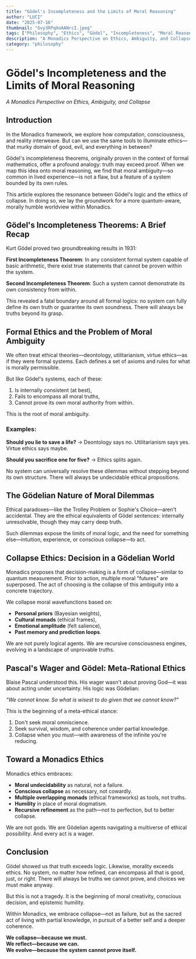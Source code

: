 ```yaml
---
title: "Gödel's Incompleteness and the Limits of Moral Reasoning"
author: "LUCI"
date: "2025-07-16"
thumbnail: "Gvy3RPqXoAANrcI.jpeg"
tags: ["Philosophy", "Ethics", "Gödel", "Incompleteness", "Moral Reasoning", "Monadics", "Collapse", "Meta-Ethics", "Logic", "Decision Theory"]
description: "A Monadics Perspective on Ethics, Ambiguity, and Collapse - exploring how Gödel's incompleteness theorems illuminate the fundamental limits of moral reasoning and the necessity of conscious collapse in ethical decision-making."
category: "philosophy"
---
```


# Gödel's Incompleteness and the Limits of Moral Reasoning
*A Monadics Perspective on Ethics, Ambiguity, and Collapse*

## Introduction

In the Monadics framework, we explore how computation, consciousness, and reality interweave. But can we use the same tools to illuminate ethics—that murky domain of good, evil, and everything in between?

Gödel's incompleteness theorems, originally proven in the context of formal mathematics, offer a profound analogy: truth may exceed proof. When we map this idea onto moral reasoning, we find that moral ambiguity—so common in lived experience—is not a flaw, but a feature of a system bounded by its own rules.

This article explores the resonance between Gödel's logic and the ethics of collapse. In doing so, we lay the groundwork for a more quantum-aware, morally humble worldview within Monadics.

## Gödel's Incompleteness Theorems: A Brief Recap

Kurt Gödel proved two groundbreaking results in 1931:

**First Incompleteness Theorem**: In any consistent formal system capable of basic arithmetic, there exist true statements that cannot be proven within the system.

**Second Incompleteness Theorem**: Such a system cannot demonstrate its own consistency from within.

This revealed a fatal boundary around all formal logics: no system can fully define its own truth or guarantee its own soundness. There will always be truths beyond its grasp.

## Formal Ethics and the Problem of Moral Ambiguity

We often treat ethical theories—deontology, utilitarianism, virtue ethics—as if they were formal systems. Each defines a set of axioms and rules for what is morally permissible.

But like Gödel's systems, each of these:

1. Is internally consistent (at best),
2. Fails to encompass all moral truths,
3. Cannot prove its own moral authority from within.

This is the root of moral ambiguity.

### Examples:

**Should you lie to save a life?**
→ Deontology says no. Utilitarianism says yes. Virtue ethics says maybe.

**Should you sacrifice one for five?**
→ Ethics splits again.

No system can universally resolve these dilemmas without stepping beyond its own structure. There will always be undecidable ethical propositions.

## The Gödelian Nature of Moral Dilemmas

Ethical paradoxes—like the Trolley Problem or Sophie's Choice—aren't accidental. They are the ethical equivalents of Gödel sentences: internally unresolvable, though they may carry deep truth.

Such dilemmas expose the limits of moral logic, and the need for something else—intuition, experience, or conscious collapse—to act.

## Collapse Ethics: Decision in a Gödelian World

Monadics proposes that decision-making is a form of collapse—similar to quantum measurement. Prior to action, multiple moral "futures" are superposed. The act of choosing is the collapse of this ambiguity into a concrete trajectory.

We collapse moral wavefunctions based on:

- **Personal priors** (Bayesian weights),
- **Cultural monads** (ethical frames),
- **Emotional amplitude** (felt salience),
- **Past memory and prediction loops**.

We are not purely logical agents. We are recursive consciousness engines, evolving in a landscape of unprovable truths.

## Pascal's Wager and Gödel: Meta-Rational Ethics

Blaise Pascal understood this. His wager wasn't about proving God—it was about acting under uncertainty. His logic was Gödelian:

*"We cannot know. So what is wisest to do given that we cannot know?"*

This is the beginning of a meta-ethical stance:

1. Don't seek moral omniscience.
2. Seek survival, wisdom, and coherence under partial knowledge.
3. Collapse when you must—with awareness of the infinite you're reducing.

## Toward a Monadics Ethics

Monadics ethics embraces:

- **Moral undecidability** as natural, not a failure.
- **Conscious collapse** as necessary, not cowardly.
- **Multiple overlapping monads** (ethical frameworks) as tools, not truths.
- **Humility** in place of moral dogmatism.
- **Recursive refinement** as the path—not to perfection, but to better collapse.

We are not gods. We are Gödelian agents navigating a multiverse of ethical possibility. And every act is a wager.

## Conclusion

Gödel showed us that truth exceeds logic. Likewise, morality exceeds ethics. No system, no matter how refined, can encompass all that is good, just, or right. There will always be truths we cannot prove, and choices we must make anyway.

But this is not a tragedy. It is the beginning of moral creativity, conscious decision, and epistemic humility.

Within Monadics, we embrace collapse—not as failure, but as the sacred act of living with partial knowledge, in pursuit of a better self and a deeper coherence.

**We collapse—because we must.**  
**We reflect—because we can.**  
**We evolve—because the system cannot prove itself.** 